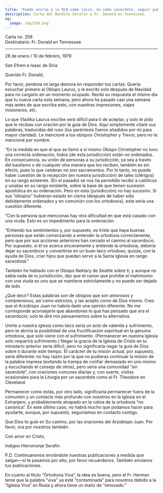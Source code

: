 ```yaml
---
title: 'Puede unirse a la RCA como laico, no como sacerdote, seguir publicando'
description: Carta del Bendito Serafín a Fr. Donald en Tennessee.
og:
  image: /og/259.png
---
```


<div style={{textAlign:'right', fontFamily:'monospace'}}>Carta no. 259</div>
<div style={{textAlign:'left', fontFamily:'monospace'}}>Destinatario: Fr. Donald en Tennessee</div>

---

28 de enero / 10 de febrero, 1979

San Efrem e Isaac de Siria

Querido Fr. Donald,

Por favor, perdona mi larga demora en responder tus cartas. Quería escuchar primero al Obispo Laurus, y le escribí solo después de Navidad para no cargarlo en un momento ocupado. Recibí su respuesta el mismo día que tu nueva carta esta semana, pero ahora ha pasado casi una semana más antes de que escriba esto, con nuestras impresiones, viajes misioneros, etc.

Lo que Vladika Laurus escribe será difícil para ti de aceptar, y solo te pido que lo recibas con oración por la guía de Dios. Aquí simplemente citaré sus palabras, traducidas del ruso (los paréntesis fueron añadidos por mí para mayor claridad). Le mencioné a tus obispos Christopher y Trevor, pero no te mencioné por nombre.

“En la medida en que el que se llamó a sí mismo Obispo Christopher no tuvo una correcta ordenación, todos (de esta jurisdicción) están no ordenados. En consecuencia, su unión de personas a su jurisdicción, ya sea a través del bautismo o de cualquier otra manera que los reciban, también es sin efecto, pues lo que celebran no son sacramentos. Por lo tanto, no puede haber cuestión de la recepción (en nuestra jurisdicción) de tales (clérigos) en su rango existente. (En el pasado) se nos ha permitido recibir a católicos y uniatas en su rango existente, sobre la base de que tienen sucesión apostólica en su ordenación. Pero en esta (jurisdicción) no hay sucesión. Si sus “obispos” hubieran estado en cisma (después de haber sido debidamente ordenados y en comunión con los ortodoxos), esta sería una cuestión diferente.

“Con la persona que mencionas hay otra dificultad en que está casado con una viuda. Esto es un impedimento para la ordenación.

“Entiendo tus sentimientos y, por supuesto, es triste que haya buenas personas que están comenzando a entender la ortodoxia correctamente, pero que por sus acciones anteriores han cerrado el camino al sacerdocio. Por supuesto, si él se acerca sinceramente y entiende la ortodoxia, debería dejar su sacerdocio y convertirse en un buen laico ortodoxo, quizás, con la ayuda de Dios, criar hijos que puedan servir a la Santa Iglesia en rango sacerdotal.”

También he hablado con el Obispo Nektary de Seattle sobre ti, y aunque no sabía nada de tu jurisdicción, dijo que el canon que prohíbe el matrimonio con una viuda es uno que se mantiene estrictamente y no puede ser dejado de lado.

¿Qué decir? Estas palabras son de obispos que son amorosos y comprensivos, así como estrictos, y las acepto como de Dios mismo. Creo que el Arzobispo Juan no habría dado una opinión diferente. No me corresponde aconsejarte que abandones lo que has pensado que era el sacerdocio; solo te diré mis pensamientos sobre tu alternativa.

Unirte a nuestra iglesia como laico sería un acto de valentía y sufrimiento, pero te abriría la posibilidad de una fructificación espiritual en la genuina ortodoxia, que solo viene con el sufrimiento. (Permanecer en nuestra Iglesia solo requerirá sufrimiento.) Negar la gracia de la Iglesia de Cristo en tu ministerio anterior sería difícil, pero no significaría negar la guía de Dios sobre ti durante este tiempo. El carácter de tu misión actual, por supuesto, sería diferente: no hay razón por la que no pudieras continuar la misión de la palabra impresa (evitando la trampa de confiar demasiado en uno mismo y escuchando el consejo de otros), pero sería una comunidad “sin sacerdote”, con oraciones comunes diarias y, con suerte, visitas ocasionales para la Liturgia por un sacerdote como el Fr. Theodore en Cleveland.

Permanecer como estás, por otro lado, significaría permanecer fuera de la comunión y un contacto más profundo con nosotros en la Iglesia en el Extranjero, y probablemente atrapado en la rutina de la ortodoxia “no canónica”. En este último caso, no habrá mucho que podamos hacer para ayudarte, aunque, por supuesto, seguiríamos en contacto contigo.

Que Dios te guíe en Su camino, por las oraciones del Arzobispo Juan. Por favor, ora por nosotros también.

Con amor en Cristo,

Indigno Hieromonje Serafín

P.D. Continuaremos enviándote nuestras publicaciones a medida que salgan—si te pasamos por alto, por favor recuérdanos. También envíanos tus publicaciones.

En cuanto al título “Ortodoxia Viva”, la idea es buena, pero el Fr. Herman teme que la palabra “viva” ya esté “contaminada” para nosotros debido a la “Iglesia Viva” en Rusia y ahora tiene un matiz de “renovado.”
